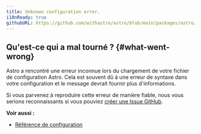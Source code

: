 ```yaml
---
title: Unknown configuration error.
i18nReady: true
githubURL: https://github.com/withastro/astro/blob/main/packages/astro/src/core/errors/errors-data.ts
---
```


## Qu'est-ce qui a mal tourné ? \{#what-went-wrong\}
Astro a rencontré une erreur inconnue lors du chargement de votre fichier de configuration Astro.
Cela est souvent dû à une erreur de syntaxe dans votre configuration et le message devrait fournir plus d'informations.

Si vous parvenez à reproduire cette erreur de manière fiable, nous vous serions reconnaissants si vous pouviez [créer une Issue GitHub](https://astro.build/issues/).

**Voir aussi :**
-  [Référence de configuration](/fr/reference/configuration-reference/)

